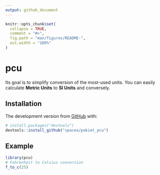 ---
output: github_document
---

<!-- README.md is generated from README.Rmd. Please edit that file -->

```{r, include = FALSE}
knitr::opts_chunk$set(
  collapse = TRUE,
  comment = "#>",
  fig.path = "man/figures/README-",
  out.width = "100%"
)
```
# pcu

<!-- badges: start -->
<!-- badges: end -->

Its goal is to simplify conversion of the most-used units. You can easily calculate **Metric Units** to **SI Units** and conversely.


## Installation

The development version from [GitHub](https://github.com/) with:

``` r
# install.packages("devtools")
devtools::install_github("spacea/pakiet_pcu")
```
## Example

```{r example}
library(pcu)
# Fahrenheit to Celsius conversion
f_to_c(25)
```

